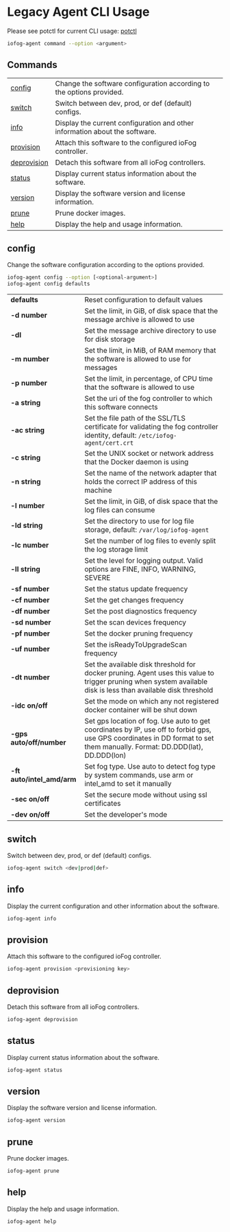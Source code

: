 # Legacy Agent CLI Usage

Please see potctl for current CLI usage: [potctl](../potctl/introduction)

```sh
iofog-agent command --option <argument>
```

## Commands

|                             |                                                                             |
| --------------------------- | --------------------------------------------------------------------------- |
| [config](#config)           | Change the software configuration according to the options provided.        |
| [switch](#switch)           | Switch between dev, prod, or def (default) configs.                         |
| [info](#info)               | Display the current configuration and other information about the software. |
| [provision](#provision)     | Attach this software to the configured ioFog controller.                    |
| [deprovision](#deprovision) | Detach this software from all ioFog controllers.                            |
| [status](#status)           | Display current status information about the software.                      |
| [version](#version)         | Display the software version and license information.                       |
| [prune](#prune)             | Prune docker images.                                                        |
| [help](#help)               | Display the help and usage information.                                     |

## config

Change the software configuration according to the options provided.

```sh
iofog-agent config --option [<optional-argument>]
iofog-agent config defaults
```

|                            |                                                                                                                                                                            |
| -------------------------- | -------------------------------------------------------------------------------------------------------------------------------------------------------------------------- |
| **defaults**               | Reset configuration to default values                                                                                                                                      |
| **-d number**              | Set the limit, in GiB, of disk space that the message archive is allowed to use                                                                                            |
| **-dl**                    | Set the message archive directory to use for disk storage                                                                                                                  |
| **-m number**              | Set the limit, in MiB, of RAM memory that the software is allowed to use for messages                                                                                      |
| **-p number**              | Set the limit, in percentage, of CPU time that the software is allowed to use                                                                                              |
| **-a string**              | Set the uri of the fog controller to which this software connects                                                                                                          |
| **-ac string**             | Set the file path of the SSL/TLS certificate for validating the fog controller identity, default: `/etc/iofog-agent/cert.crt`                                              |
| **-c string**              | Set the UNIX socket or network address that the Docker daemon is using                                                                                                     |
| **-n string**              | Set the name of the network adapter that holds the correct IP address of this machine                                                                                      |
| **-l number**              | Set the limit, in GiB, of disk space that the log files can consume                                                                                                        |
| **-ld string**             | Set the directory to use for log file storage, default: `/var/log/iofog-agent`                                                                                             |
| **-lc number**             | Set the number of log files to evenly split the log storage limit                                                                                                          |
| **-ll string**             | Set the level for logging output. Valid options are FINE, INFO, WARNING, SEVERE                                                                                            |
| **-sf number**             | Set the status update frequency                                                                                                                                            |
| **-cf number**             | Set the get changes frequency                                                                                                                                              |
| **-df number**             | Set the post diagnostics frequency                                                                                                                                         |
| **-sd number**             | Set the scan devices frequency                                                                                                                                             |
| **-pf number**             | Set the docker pruning frequency                                                                                                                                           |
| **-uf number**             | Set the isReadyToUpgradeScan frequency                                                                                                                                     |
| **-dt number**             | Set the available disk threshold for docker pruning. Agent uses this value to trigger pruning when system available disk is less than available disk threshold             |
| **-idc on/off**            | Set the mode on which any not registered docker container will be shut down                                                                                                |
| **-gps auto/off/number**   | Set gps location of fog. Use auto to get coordinates by IP, use off to forbid gps, use GPS coordinates in DD format to set them manually. Format: DD.DDD(lat), DD.DDD(lon) |
| **-ft auto/intel_amd/arm** | Set fog type. Use auto to detect fog type by system commands, use arm or intel_amd to set it manually                                                                      |
| **-sec on/off**            | Set the secure mode without using ssl certificates                                                                                                                         |
| **-dev on/off**            | Set the developer's mode                                                                                                                                                   |

## switch

Switch between dev, prod, or def (default) configs.

```sh
iofog-agent switch <dev|prod|def>
```

## info

Display the current configuration and other information about the software.

```sh
iofog-agent info
```

## provision

Attach this software to the configured ioFog controller.

```sh
iofog-agent provision <provisioning key>
```

## deprovision

Detach this software from all ioFog controllers.

```sh
iofog-agent deprovision
```

## status

Display current status information about the software.

```sh
iofog-agent status
```

## version

Display the software version and license information.

```sh
iofog-agent version
```

## prune

Prune docker images.

```sh
iofog-agent prune
```

## help

Display the help and usage information.

```sh
iofog-agent help
```


<EditPageAdmonition />
